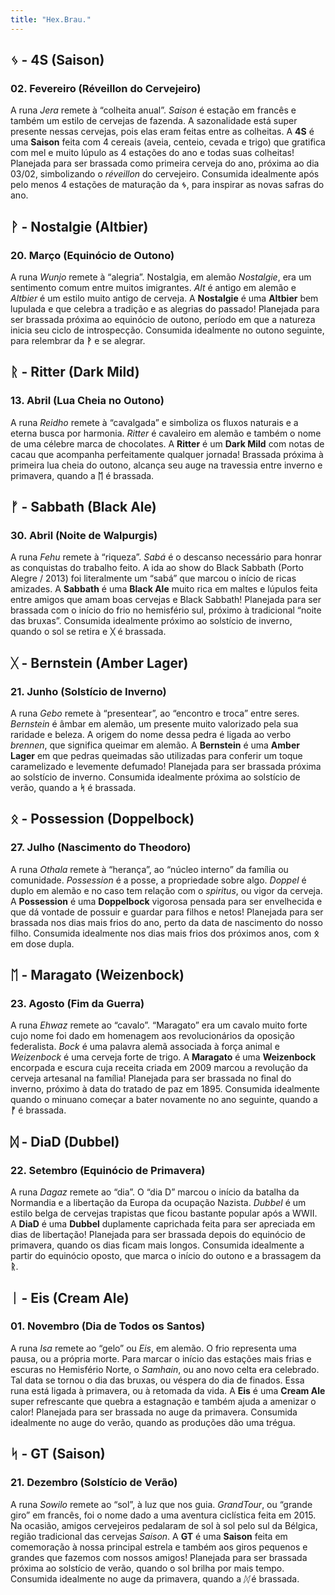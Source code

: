 ```yaml
---
title: "Hex.Brau."
---
```


## ᛃ - 4S (Saison) 
### 02. Fevereiro (Réveillon do Cervejeiro)

A runa *Jera* remete à "colheita anual". *Saison* é estação em francês e também um estilo de cervejas de fazenda. A sazonalidade está super presente nessas cervejas, pois elas eram feitas entre as colheitas. A **4S** é uma **Saison** feita com 4 cereais (aveia, centeio, cevada e trigo) que gratifica com mel e muito lúpulo as 4 estações do ano e todas suas colheitas! Planejada para ser brassada como primeira cerveja do ano, próxima ao dia 03/02, simbolizando o *réveillon* do cervejeiro. Consumida idealmente após pelo menos 4 estações de maturação da **ᛃ**, para inspirar as novas safras do ano.

## ᚹ - Nostalgie (Altbier) 
### 20. Março (Equinócio de Outono)

A runa *Wunjo* remete à "alegria". Nostalgia, em alemão *Nostalgie*, era um sentimento comum entre muitos imigrantes. *Alt* é antigo em alemão e *Altbier* é um estilo muito antigo de cerveja. A **Nostalgie** é uma **Altbier** bem lupulada e que celebra a tradição e as alegrias do passado! Planejada para ser brassada próxima ao equinócio de outono, período em que a natureza inicia seu ciclo de introspecção. Consumida idealmente no outono seguinte, para relembrar da **ᚹ** e se alegrar.

## ᚱ - Ritter (Dark Mild) 
### 13. Abril (Lua Cheia no Outono)

A runa *Reidho* remete à "cavalgada" e simboliza os fluxos naturais e a eterna busca por harmonia. *Ritter* é cavaleiro em alemão e também o nome de uma célebre marca de chocolates. A **Ritter** é um **Dark Mild** com notas de cacau que acompanha perfeitamente qualquer jornada! Brassada próxima à primeira lua cheia do outono, alcança seu auge na travessia entre inverno e primavera, quando a **ᛖ** é brassada.

## ᚠ - Sabbath (Black Ale) 
### 30. Abril (Noite de Walpurgis)

A runa *Fehu* remete à "riqueza". *Sabá* é o descanso necessário para honrar as conquistas do trabalho feito. A ida ao show do Black Sabbath (Porto Alegre / 2013) foi literalmente um "sabá" que marcou o início de ricas amizades. A **Sabbath** é uma **Black Ale** muito rica em maltes e lúpulos feita entre amigos que amam boas cervejas e Black Sabbath! Planejada para ser brassada com o início do frio no hemisfério sul, próximo à tradicional "noite das bruxas". Consumida idealmente próximo ao solstício de inverno, quando o sol se retira e **ᚷ** é brassada.

## ᚷ - Bernstein (Amber Lager) 
### 21. Junho (Solstício de Inverno)

A runa *Gebo* remete à "presentear", ao "encontro e troca" entre seres. *Bernstein* é âmbar em alemão, um presente muito valorizado pela sua raridade e beleza. A origem do nome dessa pedra é ligada ao verbo *brennen*, que significa queimar em alemão. A **Bernstein** é uma **Amber Lager** em que pedras queimadas são utilizadas para conferir um toque caramelizado e levemente defumado! Planejada para ser brassada próxima ao solstício de inverno. Consumida idealmente próxima ao solstício de verão, quando a **ᛋ** é brassada.

## ᛟ - Possession (Doppelbock) 
### 27. Julho (Nascimento do Theodoro)

A runa *Othala* remete à "herança", ao "núcleo interno" da família ou comunidade. *Possession* é a posse, a propriedade sobre algo. *Doppel* é duplo em alemão e no caso tem relação com o *spiritus*, ou vigor da cerveja. A **Possession** é uma **Doppelbock** vigorosa pensada para ser envelhecida e que dá vontade de possuir e guardar para filhos e netos! Planejada para ser brassada nos dias mais frios do ano, perto da data de nascimento do nosso filho. Consumida idealmente nos dias mais frios dos próximos anos, com **ᛟ** em dose dupla.

## ᛖ - Maragato (Weizenbock) 
### 23. Agosto (Fim da Guerra)

A runa *Ehwaz* remete ao "cavalo". "Maragato" era um cavalo muito forte cujo nome foi dado em homenagem aos revolucionários da oposição federalista. *Bock* é uma palavra alemã associada à força animal e *Weizenbock* é uma cerveja forte de trigo. A **Maragato** é uma **Weizenbock** encorpada e escura cuja receita criada em 2009 marcou a revolução da cerveja artesanal na família! Planejada para ser brassada no final do inverno, próximo à data do tratado de paz em 1895. Consumida idealmente quando o minuano começar a bater novamente no ano seguinte, quando a **ᚠ** é brassada.

## ᛞ - DiaD (Dubbel) 
### 22. Setembro (Equinócio de Primavera)

A runa *Dagaz* remete ao "dia". O "dia D" marcou o início da batalha da Normandia e a libertação da Europa da ocupação Nazista. *Dubbel* é um estilo belga de cervejas trapistas que ficou bastante popular após a WWII. A **DiaD** é uma **Dubbel** duplamente caprichada feita para ser apreciada em dias de libertação! Planejada para ser brassada depois do equinócio de primavera, quando os dias ficam mais longos. Consumida idealmente a partir do equinócio oposto, que marca o início do outono e a brassagem da **ᚱ**.

## ᛁ - Eis (Cream Ale) 
### 01. Novembro (Dia de Todos os Santos)

A runa *Isa* remete ao "gelo" ou *Eis*, em alemão. O frio representa uma pausa, ou a própria morte. Para marcar o início das estações mais frias e escuras no Hemisfério Norte, o *Samhain*, ou ano novo celta era celebrado. Tal data se tornou o dia das bruxas, ou véspera do dia de finados. Essa runa está ligada à primavera, ou à retomada da vida. A **Eis** é uma **Cream Ale** super refrescante que quebra a estagnação e também ajuda a amenizar o calor! Planejada para ser brassada no auge da primavera. Consumida idealmente no auge do verão, quando as produções dão uma trégua.

## ᛋ - GT (Saison) 
### 21. Dezembro (Solstício de Verão)

A runa *Sowilo* remete ao "sol", à luz que nos guia. *GrandTour*, ou "grande giro" em francês, foi o nome dado a uma aventura ciclística feita em 2015. Na ocasião, amigos cervejeiros pedalaram de sol à sol pelo sul da Bélgica, região tradicional das cervejas *Saison*. A **GT** é uma **Saison** feita em comemoração à nossa principal estrela e também aos giros pequenos e grandes que fazemos com nossos amigos! Planejada para ser brassada próxima ao solstício de verão, quando o sol brilha por mais tempo. Consumida idealmente no auge da primavera, quando a *ᛞ* é brassada.
